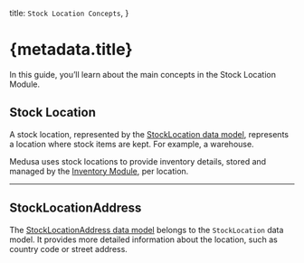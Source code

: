   title: `Stock Location Concepts`,
}

# {metadata.title}

In this guide, you’ll learn about the main concepts in the Stock Location Module.

## Stock Location

A stock location, represented by the [StockLocation data model](/references/stock-location-next/models/StockLocation), represents a location where stock items are kept. For example, a warehouse.

Medusa uses stock locations to provide inventory details, stored and managed by the [Inventory Module](../../inventory/concepts/page.mdx), per location.

---

## StockLocationAddress

The [StockLocationAddress data model](/references/stock-location-next/models/StockLocationAddress) belongs to the `StockLocation` data model. It provides more detailed information about the location, such as country code or street address.

